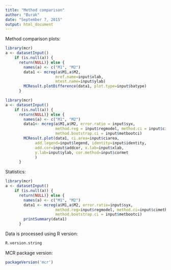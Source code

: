 ```yaml
---
title: "Method comparison"
author: "Burak"
date: "September 7, 2015"
output: html_document
---
```


Method comparison plots:

```r
library(mcr)
a <- datasetInput()
    if (is.null(a)) {
      return(NULL)} else {
        names(a) <- c("M1", "M2")
        data1 <- mcreg(a$M1,a$M2,
                      mref.name=input$xlab,
                      mtest.name=input$ylab)
        MCResult.plotDifference(data1, plot.type=input$batype)
      }
```

```r
library(mcr)
a <- datasetInput()
    if (is.null(a)) {
      return(NULL)} else {
        names(a) <- c("M1", "M2")
        data1<- mcreg(a$M1,a$M2, error.ratio = input$syx, 
                      method.reg = input$regmodel, method.ci = input$cimethod,
                      method.bootstrap.ci = input$metbootci)
        MCResult.plot(data1, ci.area=input$ciarea, 
             add.legend=input$legend, identity=input$identity,
             add.cor=input$addcor, x.lab=input$xlab,
             y.lab=input$ylab, cor.method=input$cormet 
             )
      }
```

Statistics:
```r
library(mcr)
a <- datasetInput()
    if (is.null(a)) {
      return(NULL)} else {
        names(a) <- c("M1", "M2")
        data1 <- mcreg(a$M1,a$M2, error.ratio=input$syx, 
                      method.reg=input$regmodel, method.ci=input$cimethod,
                      method.bootstrap.ci = input$metbootci)
        printSummary(data1)
      }
```

Data is processed using R version:
```r
R.version.string
```

MCR package version:
```r
packageVersion('mcr')
```